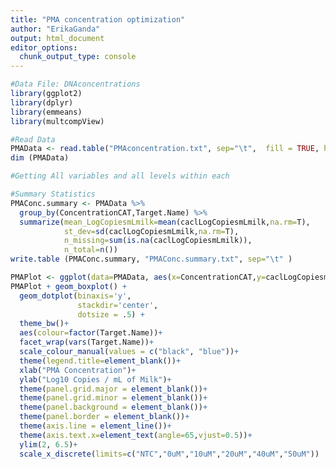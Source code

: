 ```yaml
---
title: "PMA concentration optimization"
author: "ErikaGanda"
output: html_document
editor_options: 
  chunk_output_type: console
---
```

```r
#Data File: DNAconcentrations
library(ggplot2)
library(dplyr)
library(emmeans)
library(multcompView)

#Read Data
PMAData <- read.table("PMAconcentration.txt", sep="\t",  fill = TRUE, header=TRUE)
dim (PMAData)

#Getting All variables and all levels within each

#Summary Statistics
PMAConc.summary <- PMAData %>%
  group_by(ConcentrationCAT,Target.Name) %>%
  summarize(mean_LogCopiesmLmilk=mean(caclLogCopiesmLmilk,na.rm=T),
            st_dev=sd(caclLogCopiesmLmilk,na.rm=T),
            n_missing=sum(is.na(caclLogCopiesmLmilk)),
            n_total=n())
write.table (PMAConc.summary, "PMAConc.summary.txt", sep="\t" ) 

PMAPlot <- ggplot(data=PMAData, aes(x=ConcentrationCAT,y=caclLogCopiesmLmilk))
PMAPlot + geom_boxplot() + 
  geom_dotplot(binaxis='y', 
               stackdir='center', 
               dotsize = .5) +
  theme_bw()+
  aes(colour=factor(Target.Name))+
  facet_wrap(vars(Target.Name))+
  scale_colour_manual(values = c("black", "blue"))+
  theme(legend.title=element_blank())+
  xlab("PMA Concentration")+
  ylab("Log10 Copies / mL of Milk")+
  theme(panel.grid.major = element_blank())+
  theme(panel.grid.minor = element_blank())+
  theme(panel.background = element_blank())+
  theme(panel.border = element_blank())+
  theme(axis.line = element_line())+
  theme(axis.text.x=element_text(angle=65,vjust=0.5))+
  ylim(2, 6.5)+
  scale_x_discrete(limits=c("NTC","0uM","10uM","20uM","40uM","50uM"))
```